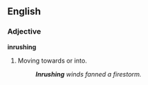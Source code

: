 ==English==

===Adjective===
'''inrushing'''

# Moving towards or into.
#:'''''Inrushing''' winds fanned a firestorm.''